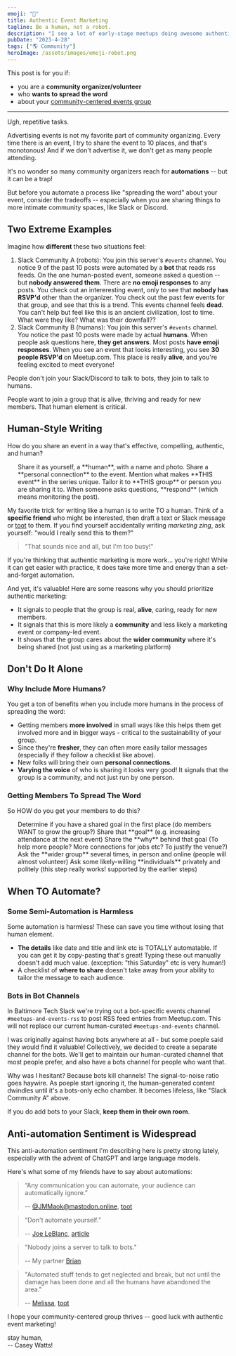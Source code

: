 ```yaml
---
emoji: "🤖"
title: Authentic Event Marketing
tagline: Be a human, not a robot.
description: "I see a lot of early-stage meetups doing awesome authentic marketing -- but eventually when those organizers get tired, it slips into lifeless automations instead. That's a trap! Instead, try asking other group members for help spreading the word."
pubDate: "2023-4-28"
tags: ["🌎 Community"]
heroImage: /assets/images/emoji-robot.png
---
```



This post is for you if:

- you are a **community organizer/volunteer**
- who **wants to spread the word**
- about your [community-centered events group](https://www.happyandeffective.com/blog/community-groups-community-led-vs-company-led)

---

Ugh, repetitive tasks.

Advertising events is not my favorite part of community organizing. Every time there is an event, I try to share the event to 10 places, and that's monotonous! And if we don't advertise it, we don't get as many people attending.

It's no wonder so many community organizers reach for **automations** -- but it can be a trap!

But before you automate a process like "spreading the word" about your event, consider the tradeoffs -- especially when you are sharing things to more intimate community spaces, like Slack or Discord.

## Two Extreme Examples

Imagine how **different** these two situations feel:

1. Slack Community A (robots): You join this server's `#events` channel. You notice 9 of the past 10 posts were automated by a **bot** that reads rss feeds. On the one human-posted event, someone asked a question -- but **nobody answered them**. There are **no emoji responses** to any posts. You check out an intereresting event, only to see that **nobody has RSVP'd** other than the organizer. You check out the past few events for that group, and see that this is a trend. This events channel feels **dead**. You can't help but feel like this is an ancient civilization, lost to time. What were they like? What was their downfall??
2. Slack Community B (humans): You join this server's `#events` channel. You notice the past 10 posts were made by actual **humans**. When people ask questions here, **they get answers**. Most posts **have emoji responses**. When you see an event that looks interesting, you see **30 people RSVP'd** on Meetup.com. This place is really **alive**, and you're feeling excited to meet everyone!

People don't join your Slack/Discord to talk to bots, they join to talk to humans.

People want to join a group that is alive, thriving and ready for new members. That human element is critical.

## Human-Style Writing

How do you share an event in a way that's effective, compelling, authentic, and human?

<ul>
  <CheckboxListItem id="human">Share it as yourself, a **human**, with a name and photo.</CheckboxListItem>
  <CheckboxListItem id="connection">Share a **personal connection** to the event.</CheckboxListItem>
  <CheckboxListItem id="this-event">Mention what makes **THIS event** in the series unique.</CheckboxListItem>
  <CheckboxListItem id="this-group">Tailor it to **THIS group** or person you are sharing it to.</CheckboxListItem>
  <CheckboxListItem id="respond">When someone asks questions, **respond** (which means monitoring the post).</CheckboxListItem>
</ul>

My favorite trick for writing like a human is to write TO a human. Think of a **specific friend** who might be interested, then draft a text or Slack message or [toot](https://www.caseywatts.com/blog/welcome-to-mastodon/) to them. If you find yourself accidentally writing _marketing zing_, ask yourself: "would I really send this to them?"

> "That sounds nice and all, but I'm too busy!"

If you're thinking that authentic marketing is more work... you're right! While it can get easier with practice, it does take more time and energy than a set-and-forget automation.

And yet, it's valuable! Here are some reasons why you should prioritize authentic marketing:

- It signals to people that the group is real, **alive**, caring, ready for new members.
- It signals that this is more likely a **community** and less likely a marketing event or company-led event.
- It shows that the group cares about the **wider community** where it's being shared (not just using as a marketing platform)

## Don't Do It Alone

### Why Include More Humans?

You get a ton of benefits when you include more humans in the process of spreading the word:

- Getting members **more involved** in small ways like this helps them get involved more and in bigger ways - critical to the sustainability of your group.
- Since they're **fresher**, they can often more easily tailor messages (especially if they follow a checklist like above).
- New folks will bring their own **personal connections**.
- **Varying the voice** of who is sharing it looks very good! It signals that the group is a community, and not just run by one person.

### Getting Members To Spread The Word

So HOW do you get your members to do this?

<ul>
  <CheckboxListItem id="shared-goal">Determine if you have a shared goal in the first place (do members WANT to grow the group?)</CheckboxListItem>
  <CheckboxListItem id="goal">Share that **goal** (e.g. increasing attendance at the next event)</CheckboxListItem>
  <CheckboxListItem id="why">Share the **why** behind that goal (To help more people? More connections for jobs etc? To justify the venue?)</CheckboxListItem>
  <CheckboxListItem id="wider-group">Ask the **wider group** several times, in person and online (people will almost volunteer)</CheckboxListItem>
  <CheckboxListItem id="individual">Ask some likely-willing **individuals** privately and politely (this step really works! supported by the earlier steps)</CheckboxListItem>
</ul>

## When TO Automate?

### Some Semi-Automation is Harmless

Some automation is harmless! These can save you time without losing that human element.

- **The details** like date and title and link etc is TOTALLY automatable. If you can get it by copy-pasting that's great! Typing these out manually doesn't add much value. (exception: "this Saturday" etc is very human!)
- A checklist of **where to share** doesn't take away from your ability to tailor the message to each audience.

### Bots in Bot Channels

In Baltimore Tech Slack we're trying out a bot-specific events channel `#meetups-and-events-rss` to post RSS feed entries from Meetup.com. This will not replace our current human-curated `#meetups-and-events` channel.

I was originally against having bots anywhere at all - but some poeple said they would find it valuable! Collectively, we decided to create a separate channel for the bots. We'll get to maintain our human-curated channel that most people prefer, and also have a bots channel for people who want that.

Why was I hesitant? Because bots kill channels! The signal-to-noise ratio goes haywire. As poeple start ignoring it, the human-generated content dwindles until it's a bots-only echo chamber. It becomes lifeless, like "Slack Community A" above.

If you do add bots to your Slack, **keep them in their own room**.

## Anti-automation Sentiment is Widespread

This anti-automation sentiment I'm describing here is pretty strong lately, especially with the advent of ChatGPT and large language models.

Here's what some of my friends have to say about automations:

> “Any communication you can automate, your audience can automatically ignore.”
>
> -- [@JMMaok@mastodon.online](https://mastodon.online/@JMMaok), [toot](https://social.coop/@heycaseywattsup/110271470492812270)

> “Don't automate yourself.”
>
> -- [Joe LeBlanc](https://techhub.social/@glamshell), [article](https://www.linkedin.com/pulse/dont-automate-yourself-joe-leblanc?utm_source=share&utm_medium=member_ios&utm_campaign=share_via)

> "Nobody joins a server to talk to bots."
>
> -- My partner [Brian](https://sketchee.com/)

> "Automated stuff tends to get neglected and break, but not until the damage has been done and all the humans have abandoned the area."
>
> -- [Melissa](https://ruby.social/@holytoastr), [toot](https://ruby.social/@holytoastr/110271574143882174)

I hope your community-centered group thrives -- good luck with authentic event marketing!

<div class="text-right">
  <div>stay human,</div>
  <div>-- Casey Watts!</div>
</div>
